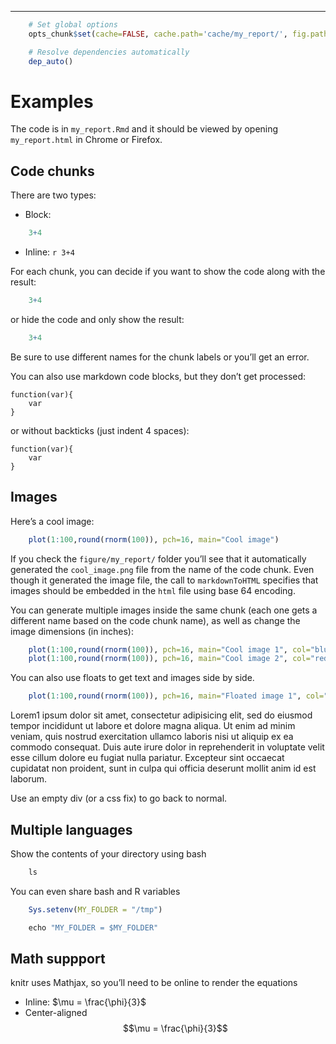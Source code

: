 ---

```r

    # Set global options
    opts_chunk$set(cache=FALSE, cache.path='cache/my_report/', fig.path='figure/my_report/', autodep=TRUE, fig.cap="", fig.width=7, fig.height=7, echo=TRUE, warning=FALSE, message=FALSE)

    # Resolve dependencies automatically
    dep_auto()

```

# Examples

The code is in `my_report.Rmd` and it should be viewed by opening `my_report.html` in Chrome or Firefox.

## Code chunks

There are two types:


* Block:

```r
    3+4
```


* Inline: `r 3+4`

For each chunk, you can decide if you want to show the code along with the result:

```r
    3+4
```

or hide the code and only show the result:

```r
    3+4
```

Be sure to use different names for the chunk labels or you’ll get an error.

You can also use markdown code blocks, but they don’t get processed:

```
function(var){
    var
}
```

or without backticks (just indent 4 spaces):

    function(var){
        var
    }


## Images

Here’s a cool image:

```r
    plot(1:100,round(rnorm(100)), pch=16, main="Cool image")
```

If you check the `figure/my_report/` folder you’ll see that it automatically generated the `cool_image.png` file from the name of the code chunk. Even though it generated the image file, the call to `markdownToHTML` specifies that images should be embedded in the `html` file using base 64 encoding.

You can generate multiple images inside the same chunk (each one gets a different name based on the code chunk name), as well as change the image dimensions (in inches):

```r
    plot(1:100,round(rnorm(100)), pch=16, main="Cool image 1", col="blue")
    plot(1:100,round(rnorm(100)), pch=16, main="Cool image 2", col="red")
```

You can also use floats to get text and images side by side.

```r
    plot(1:100,round(rnorm(100)), pch=16, main="Floated image 1", col="blue")
```

Lorem1 ipsum dolor sit amet, consectetur adipisicing elit, sed do eiusmod
tempor incididunt ut labore et dolore magna aliqua. Ut enim ad minim veniam,
quis nostrud exercitation ullamco laboris nisi ut aliquip ex ea commodo
consequat. Duis aute irure dolor in reprehenderit in voluptate velit esse
cillum dolore eu fugiat nulla pariatur. Excepteur sint occaecat cupidatat non
proident, sunt in culpa qui officia deserunt mollit anim id est laborum.

Use an empty div (or a css fix) to go back to normal.
<div style="clear: both;"></div>

## Multiple languages

Show the contents of your directory using bash

```r
    ls
```

You can even share bash and R variables

```r
    Sys.setenv(MY_FOLDER = "/tmp")
```

```r
    echo "MY_FOLDER = $MY_FOLDER"
```


## Math suppport

knitr uses Mathjax, so you’ll need to be online to render the equations

* Inline: $\mu = \frac{\phi}{3}$
* Center-aligned
$$\mu = \frac{\phi}{3}$$
